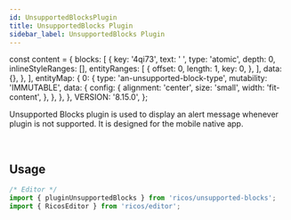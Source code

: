 ```yaml
---
id: UnsupportedBlocksPlugin
title: UnsupportedBlocks Plugin
sidebar_label: UnsupportedBlocks Plugin
---
```


const content = {
  blocks: [
    {
      key: '4qi73',
      text: ' ',
      type: 'atomic',
      depth: 0,
      inlineStyleRanges: [],
      entityRanges: [
        {
          offset: 0,
          length: 1,
          key: 0,
        },
      ],
      data: {},
    },
  ],
  entityMap: {
    0: {
      type: 'an-unsupported-block-type',
      mutability: 'IMMUTABLE',
      data: {
        config: {
          alignment: 'center',
          size: 'small',
          width: 'fit-content',
        },
      },
    },
  },
  VERSION: '8.15.0',
};

Unsupported Blocks plugin is used to display an alert message whenever plugin is not supported.
It is designed for the mobile native app.

<div className="card">
  <RicosEditor content={content} plugins={[pluginUnsupportedBlocks()]} />
</div>
<br />

## Usage

```jsx
/* Editor */
import { pluginUnsupportedBlocks } from 'ricos/unsupported-blocks';
import { RicosEditor } from 'ricos/editor';
```
